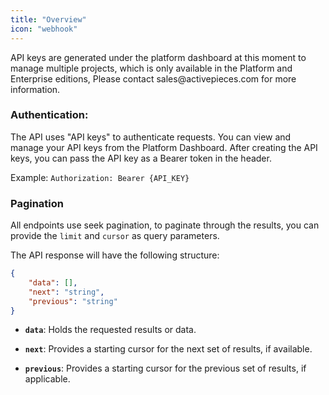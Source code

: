 ```yaml
---
title: "Overview"
icon: "webhook"
---
```


<Tip>
API keys are generated under the platform dashboard at this moment to manage multiple projects, which is only available in the Platform and Enterprise editions, 
Please contact sales@activepieces.com for more information. 
</Tip>

### Authentication:

The API uses "API keys" to authenticate requests. You can view and manage your API keys from the Platform Dashboard. After creating the API keys, you can pass the API key as a Bearer token in the header.

Example:
`Authorization: Bearer {API_KEY}`

### Pagination 

All endpoints use seek pagination, to paginate through the results, you can provide the `limit` and `cursor` as query parameters.

The API response will have the following structure:

```json
{
    "data": [],
    "next": "string",
    "previous": "string"
}
```

- **`data`**: Holds the requested results or data.

- **`next`**: Provides a starting cursor for the next set of results, if available.

- **`previous`**: Provides a starting cursor for the previous set of results, if applicable.
